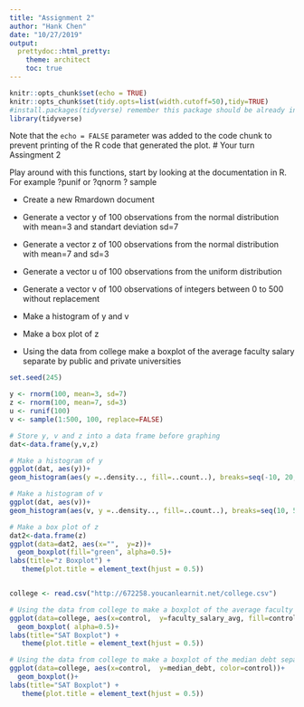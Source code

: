 ```yaml
---
title: "Assignment 2"
author: "Hank Chen"
date: "10/27/2019"
output: 
  prettydoc::html_pretty:
    theme: architect
    toc: true
---
```


```r
knitr::opts_chunk$set(echo = TRUE)
knitr::opts_chunk$set(tidy.opts=list(width.cutoff=50),tidy=TRUE)
#install.packages(tidyverse) remember this package should be already install. Packages are installed in this chunk so 
library(tidyverse)
```

Note that the `echo = FALSE` parameter was added to the code chunk to prevent printing of the R code that generated the plot.
# Your turn Assingment 2 

Play around with this functions, start by looking at the documentation in R. For example ?punif  or ?qnorm ? sample 

* Create a new Rmardown document 

* Generate a vector y of 100 observations from the normal distribution with mean=3 and standart deviation sd=7 

* Generate a vector z of 100 observations from the normal distribution with mean=7 and sd=3

* Generate a vector u of 100 observations from the uniform distribution 
* Generate a vector v of 100 observations of integers between 0 to 500 without replacement 
* Make a histogram of y and v 
* Make a box plot of z 
* Using the data from college make a boxplot of the average faculty salary separate by public and private universities

```r
set.seed(245)

y <- rnorm(100, mean=3, sd=7)
z <- rnorm(100, mean=7, sd=3)
u <- runif(100)
v <- sample(1:500, 100, replace=FALSE)

# Store y, v and z into a data frame before graphing
dat<-data.frame(y,v,z)

# Make a histogram of y
ggplot(dat, aes(y))+
geom_histogram(aes(y =..density.., fill=..count..), breaks=seq(-10, 20, by = 2), alpha = .8)+ geom_density(col=3) + labs(title="Histogram of Y")+ theme(plot.title = element_text(hjust = 0.5))

# Make a histogram of v
ggplot(dat, aes(v))+
geom_histogram(aes(v, y =..density.., fill=..count..), breaks=seq(10, 500, by = 20),col="red", alpha = .8)+ geom_density(col=2) + labs(title="Histogram of V")+ theme(plot.title = element_text(hjust = 0.5))

# Make a box plot of z 
dat2<-data.frame(z)
ggplot(data=dat2, aes(x="",  y=z))+
  geom_boxplot(fill="green", alpha=0.5)+
labs(title="z Boxplot") +
   theme(plot.title = element_text(hjust = 0.5))


college <- read.csv("http://672258.youcanlearnit.net/college.csv")  

# Using the data from college to make a boxplot of the average faculty salary separate by public and private universities
ggplot(data=college, aes(x=control,  y=faculty_salary_avg, fill=control))+
  geom_boxplot( alpha=0.5)+
labs(title="SAT Boxplot") +
   theme(plot.title = element_text(hjust = 0.5))

# Using the data from college to make a boxplot of the median debt separate by public and private universities
ggplot(data=college, aes(x=control,  y=median_debt, color=control))+
  geom_boxplot()+
labs(title="SAT Boxplot") +
   theme(plot.title = element_text(hjust = 0.5))

```